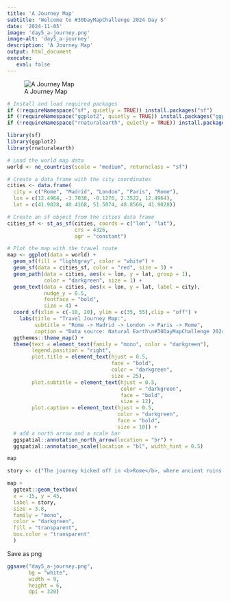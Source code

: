 ```yaml
---
title: 'A Journey Map'
subtitle: 'Welcome to #30DayMapChallenge 2024 Day 5'
date: '2024-11-05'
image: 'day5_a-journey.png'
image-alt: 'day5_a-journey'
description: 'A Journey Map'
output: html_document
execute: 
   eval: false
---
```


![A Journey Map](day5_a-journey.png)

```r
# Install and load required packages
if (!requireNamespace("sf", quietly = TRUE)) install.packages("sf")
if (!requireNamespace("ggplot2", quietly = TRUE)) install.packages("ggplot2")
if (!requireNamespace("rnaturalearth", quietly = TRUE)) install.packages("rnaturalearth")
```


```r
library(sf)
library(ggplot2)
library(rnaturalearth)
```


```r
# Load the world map data
world <- ne_countries(scale = "medium", returnclass = "sf")

# Create a data frame with the city coordinates
cities <- data.frame(
  city = c("Rome", "Madrid", "London", "Paris", "Rome"),
  lon = c(12.4964, -3.7038, -0.1276, 2.3522, 12.4964),
  lat = c(41.9028, 40.4168, 51.5074, 48.8566, 41.9028))

# Create an sf object from the cities data frame
cities_sf <- st_as_sf(cities, coords = c("lon", "lat"), 
                      crs = 4326, 
                      agr = "constant")
```


```r
# Plot the map with the travel route
map <- ggplot(data = world) +
  geom_sf(fill = "lightgray", color = "white") +
  geom_sf(data = cities_sf, color = "red", size = 3) +
  geom_path(data = cities, aes(x = lon, y = lat, group = 1), 
            color = "darkgreen", size = 1) +
  geom_text(data = cities, aes(x = lon, y = lat, label = city), 
            nudge_y = 0.5, 
            fontface = "bold",
            size = 4) +
  coord_sf(xlim = c(-10, 20), ylim = c(35, 55),clip = "off") +
    labs(title = "Travel Journey Map:",
         subtitle = "Rome -> Madrid -> London -> Paris -> Rome",
         caption = "Data source: Natural Earth\n#30DayMapChallenge 2024 Day5 | @fgazzelloni") +
  ggthemes::theme_map() +
  theme(text = element_text(family = "mono", color = "darkgreen"),
        legend.position = "right",
        plot.title = element_text(hjust = 0.5, 
                                  face = "bold",
                                  color = "darkgreen",
                                  size = 25),
        plot.subtitle = element_text(hjust = 0.5, 
                                     color = "darkgreen",
                                     face = "bold",
                                     size = 12),
        plot.caption = element_text(hjust = 0.5, 
                                    color = "darkgreen",
                                    face = "bold",
                                    size = 10)) +
  # add a north arrow and a scale bar
  ggspatial::annotation_north_arrow(location = "br") +
  ggspatial::annotation_scale(location = "bl", width_hint = 0.5)

map
```

```r
story <- c("The journey kicked off in <b>Rome</b>, where ancient ruins met endless gelato stops. Next was <b>Madrid</b>, a city alive with flamenco beats and late-night tapas feasts. Then, it was northward to <b>London</b>, where rain was no match for the thrill of Big Ben selfies and quirky British slang. A quick hop over to <b>Paris</b> meant croissants by the Eiffel Tower and wandering the charming streets of Montmartre. Finally, it was back to <b>Rome</b>, the circle complete, and the heart full of stories from an unforgettable adventure across Europe.")
```

```r
map +
  ggtext::geom_textbox(
  x = -15, y = 45, 
  label = story, 
  size = 3.8, 
  family = "mono",
  color = "darkgreen", 
  fill = "transparent",
  box.color = "transparent"
  ) 
```

Save as png
```r
ggsave("day5_a-journey.png", 
       bg = "white",
       width = 9, 
       height = 6, 
       dpi = 320)
```


